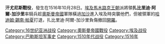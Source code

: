 '''汗尤尼斯戰役'''，發生在1516年10月28日。[[埃及|埃及]][[馬木路克王朝|馬木路克王朝]]派將領'''扎比里迪·阿爾-加沙里'''率騎兵趁[[奧斯曼帝國|奧斯曼帝國]]軍隊橫過[[加沙|加沙]]進入埃及時突襲他們，但被領軍的[[哈迪姆·錫南·帕夏|哈迪姆·錫南·帕夏]]打退，扎比里迪·阿爾-加沙里負傷撤回[[開羅|開羅]]。

[[Category:16世纪亚洲战役|Category:16世纪亚洲战役]]
[[Category:奧斯曼帝國戰役|Category:奧斯曼帝國戰役]]
[[Category:埃及战役|Category:埃及战役]]
[[Category:巴勒斯坦军事史|Category:巴勒斯坦军事史]]
[[Category:1510年代战役|Category:1510年代战役]]
[[Category:1516年|Category:1516年]]